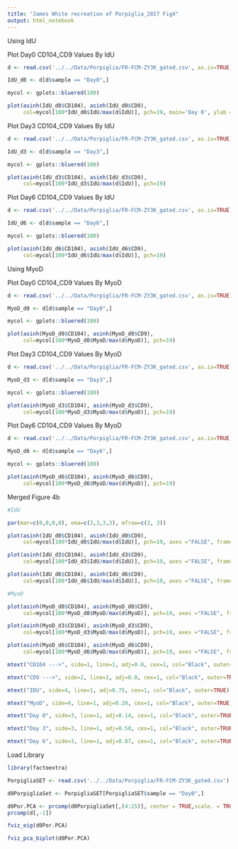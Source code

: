 ```yaml
---
title: "James White recreation of Porpiglia_2017 Fig4"
output: html_notebook
---
```


Using IdU


Plot Day0 CD104_CD9 Values By IdU
```r


d <- read.csv('../../Data/Porpiglia/FR-FCM-ZY3K_gated.csv', as.is=TRUE)

IdU_d0 <- d[d$sample == "Day0",]

mycol <- gplots::bluered(100)

plot(asinh(IdU_d0$CD104), asinh(IdU_d0$CD9), 
     col=mycol[100*IdU_d0$IdU/max(d$IdU)], pch=19, main='Day 0', ylab = "CD9 --->", xlab = "CD104 --->")


```


Plot Day3 CD104_CD9 Values By IdU
```r


d <- read.csv('../../Data/Porpiglia/FR-FCM-ZY3K_gated.csv', as.is=TRUE)

IdU_d3 <- d[d$sample == "Day3",]

mycol <- gplots::bluered(100)

plot(asinh(IdU_d3$CD104), asinh(IdU_d3$CD9), 
     col=mycol[100*IdU_d3$IdU/max(d$IdU)], pch=19)
```


Plot Day6 CD104_CD9 Values By IdU
```r

d <- read.csv('../../Data/Porpiglia/FR-FCM-ZY3K_gated.csv', as.is=TRUE)

IdU_d6 <- d[d$sample == "Day6",]

mycol <- gplots::bluered(100)

plot(asinh(IdU_d6$CD104), asinh(IdU_d6$CD9), 
     col=mycol[100*IdU_d6$IdU/max(d$IdU)], pch=19)
```




Using MyoD




Plot Day0 CD104_CD9 Values By MyoD
```r

d <- read.csv('../../Data/Porpiglia/FR-FCM-ZY3K_gated.csv', as.is=TRUE)

MyoD_d0 <- d[d$sample == "Day0",]

mycol <- gplots::bluered(100)

plot(asinh(MyoD_d0$CD104), asinh(MyoD_d0$CD9), 
     col=mycol[100*MyoD_d0$MyoD/max(d$MyoD)], pch=19)
```

Plot Day3 CD104_CD9 Values By MyoD
```r

d <- read.csv('../../Data/Porpiglia/FR-FCM-ZY3K_gated.csv', as.is=TRUE)

MyoD_d3 <- d[d$sample == "Day3",]

mycol <- gplots::bluered(100)

plot(asinh(MyoD_d3$CD104), asinh(MyoD_d3$CD9), 
     col=mycol[100*MyoD_d3$MyoD/max(d$MyoD)], pch=19)
```


Plot Day6 CD104_CD9 Values By MyoD
```r

d <- read.csv('../../Data/Porpiglia/FR-FCM-ZY3K_gated.csv', as.is=TRUE)

MyoD_d6 <- d[d$sample == "Day6",]

mycol <- gplots::bluered(100)

plot(asinh(MyoD_d6$CD104), asinh(MyoD_d6$CD9), 
     col=mycol[100*MyoD_d6$MyoD/max(d$MyoD)], pch=19)
```

Merged Figure 4b
```r
#IdU

par(mar=c(0,0,0,0), oma=c(3,3,3,3), mfrow=c(2, 3))

plot(asinh(IdU_d0$CD104), asinh(IdU_d0$CD9),
     col=mycol[100*IdU_d0$IdU/max(d$IdU)], pch=19, axes ="FALSE", frame.plot = "TRUE", ylab = "CD9--->")

plot(asinh(IdU_d3$CD104), asinh(IdU_d3$CD9), 
     col=mycol[100*IdU_d3$IdU/max(d$IdU)], pch=19, axes ="FALSE", frame.plot = "TRUE")

plot(asinh(IdU_d6$CD104), asinh(IdU_d6$CD9), 
     col=mycol[100*IdU_d6$IdU/max(d$IdU)], pch=19, axes ="FALSE", frame.plot = "TRUE")

#MyoD

plot(asinh(MyoD_d0$CD104), asinh(MyoD_d0$CD9), 
     col=mycol[100*MyoD_d0$MyoD/max(d$MyoD)], pch=19, axes ="FALSE", frame.plot = "TRUE")

plot(asinh(MyoD_d3$CD104), asinh(MyoD_d3$CD9), 
     col=mycol[100*MyoD_d3$MyoD/max(d$MyoD)], pch=19, axes ="FALSE", frame.plot = "TRUE")

plot(asinh(MyoD_d6$CD104), asinh(MyoD_d6$CD9), 
     col=mycol[100*MyoD_d6$MyoD/max(d$MyoD)], pch=19, axes ="FALSE", frame.plot = "TRUE")

mtext("CD104 --->", side=1, line=1, adj=0.0, cex=1, col="Black", outer=TRUE)

mtext("CD9 --->", side=2, line=1, adj=0.0, cex=1, col="Black", outer=TRUE)

mtext("IDU", side=4, line=1, adj=0.75, cex=1, col="Black", outer=TRUE)

mtext("MyoD", side=4, line=1, adj=0.20, cex=1, col="Black", outer=TRUE)

mtext("Day 0", side=3, line=1, adj=0.14, cex=1, col="Black", outer=TRUE)

mtext("Day 3", side=3, line=1, adj=0.50, cex=1, col="Black", outer=TRUE)

mtext("Day 6", side=3, line=1, adj=0.87, cex=1, col="Black", outer=TRUE)
```

Load Library 
```r
library(factoextra)
```


```r
PorpigliaSET <- read.csv('../../Data/Porpiglia/FR-FCM-ZY3K_gated.csv')

d0PorpigliaSet <- PorpigliaSET[PorpigliaSET$sample == "Day0",]

d0Por.PCA <- prcomp(d0PorpigliaSet[,(4:25)], center = TRUE,scale. = TRUE)
prcomp(d[,-1])

fviz_eig(d0Por.PCA)

fviz_pca_biplot(d0Por.PCA)

```




